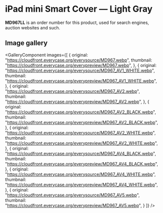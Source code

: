 
# iPad mini Smart Cover — Light Gray

<Callout type='info' emoji='👉🏻'>**MD967LL** is an order number for this product, used for search engines, auction websites and such.</Callout>

## Image gallery

<GalleryComponent
    images={[
      {
        original: "https://cloudfront.everycase.org/everysource/MD967.webp",
        thumbnail: "https://cloudfront.everycase.org/everypreview/MD967.webp",
      },
      {
        original: "https://cloudfront.everycase.org/everysource/MD967_AV1_WHITE.webp",
        thumbnail: "https://cloudfront.everycase.org/everypreview/MD967_AV1_WHITE.webp",
      },
      {
        original: "https://cloudfront.everycase.org/everysource/MD967_AV2.webp",
        thumbnail: "https://cloudfront.everycase.org/everypreview/MD967_AV2.webp",
      },
      {
        original: "https://cloudfront.everycase.org/everysource/MD967_AV2_BLACK.webp",
        thumbnail: "https://cloudfront.everycase.org/everypreview/MD967_AV2_BLACK.webp",
      },
      {
        original: "https://cloudfront.everycase.org/everysource/MD967_AV2_WHITE.webp",
        thumbnail: "https://cloudfront.everycase.org/everypreview/MD967_AV2_WHITE.webp",
      },
      {
        original: "https://cloudfront.everycase.org/everysource/MD967_AV4_BLACK.webp",
        thumbnail: "https://cloudfront.everycase.org/everypreview/MD967_AV4_BLACK.webp",
      },
      {
        original: "https://cloudfront.everycase.org/everysource/MD967_AV4_WHITE.webp",
        thumbnail: "https://cloudfront.everycase.org/everypreview/MD967_AV4_WHITE.webp",
      },
      {
        original: "https://cloudfront.everycase.org/everysource/MD967_AV5.webp",
        thumbnail: "https://cloudfront.everycase.org/everypreview/MD967_AV5.webp",
      }
    ]}
  />
